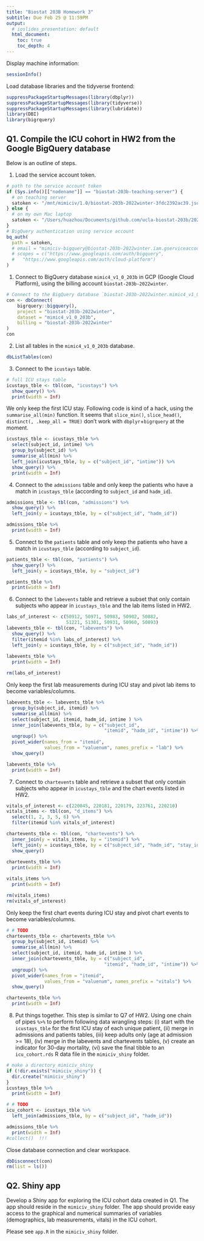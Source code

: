 ```yaml
---
title: "Biostat 203B Homework 3"
subtitle: Due Feb 25 @ 11:59PM
output:
  # ioslides_presentation: default
  html_document:
    toc: true
    toc_depth: 4
---
```


Display machine information:
```r
sessionInfo()
```

Load database libraries and the tidyverse frontend:
```r
suppressPackageStartupMessages(library(dbplyr))
suppressPackageStartupMessages(library(tidyverse))
suppressPackageStartupMessages(library(lubridate))
library(DBI)
library(bigrquery)
```

## Q1. Compile the ICU cohort in HW2 from the Google BigQuery database 

Below is an outline of steps.

1. Load the service account token.
```r
# path to the service account token 
if (Sys.info()[["nodename"]] == "biostat-203b-teaching-server") {
  # on teaching server
  satoken <- "/mnt/mimiciv/1.0/biostat-203b-2022winter-3fdc2392ac39.json"
} else {
  # on my own Mac laptop
  satoken <- "/Users/huazhou/Documents/github.com/ucla-biostat-203b/2022winter/hw/hw3/biostat-203b-2022winter-3fdc2392ac39.json"
}
# BigQuery authentication using service account
bq_auth(
  path = satoken,
  # email = "mimiciv-bigquery@biostat-203b-2022winter.iam.gserviceaccount.com",
  # scopes = c("https://www.googleapis.com/auth/bigquery",
  #   "https://www.googleapis.com/auth/cloud-platform")
)
```

1. Connect to BigQuery database `mimic4_v1_0_203b` in GCP (Google Cloud Platform), using the billing account `biostat-203b-2022winter`.
```r
# Connect to the BigQuery database `biostat-203b-2022winter.mimic4_v1_0_203b`
con <- dbConnect(
    bigrquery::bigquery(),
    project = "biostat-203b-2022winter",
    dataset = "mimic4_v1_0_203b",
    billing = "biostat-203b-2022winter"
)
con
```

2. List all tables in the `mimic4_v1_0_203b` database.
```r
dbListTables(con)
```

3. Connect to the `icustays` table.
```r
# full ICU stays table
icustays_tble <- tbl(con, "icustays") %>%
  show_query() %>%
  print(width = Inf)
```

We only keep the first ICU stay. Following code is kind of a hack, using the `summarise_all(min)` function. It seems that `slice_min()`, `slice_head()`, `distinct(, .keep_all = TRUE)` don't work with `dbplyr`+`bigrquery` at the moment.
```r
icustays_tble <- icustays_tble %>% 
  select(subject_id, intime) %>% 
  group_by(subject_id) %>% 
  summarise_all(min) %>%
  left_join(icustays_tble, by = c("subject_id", "intime")) %>%
  show_query() %>%
  print(width = Inf)
```


4. Connect to the `admissions` table and only keep the patients who have a match in `icustays_tble` (according to `subject_id` and `hadm_id`).
```r
admissions_tble <- tbl(con, "admissions") %>%
  show_query() %>%
  left_join(y = icustays_tble, by = c("subject_id", "hadm_id"))

admissions_tble %>% 
  print(width = Inf)
```

5. Connect to the `patients` table and only keep the patients who have a match in `icustays_tble` (according to `subject_id`).
```r
patients_tble <- tbl(con, "patients") %>%
  show_query() %>% 
  left_join(y = icustays_tble, by = "subject_id")

patients_tble %>% 
  print(width = Inf)

```

6. Connect to the `labevents` table and retrieve a subset that only contain subjects who appear in `icustays_tble` and the lab items listed in HW2. 
```r
labs_of_interest <- c(50912, 50971, 50983, 50902, 50882, 
                      51221, 51301, 50931, 50960, 50893)
labevents_tble <- tbl(con, "labevents") %>%
  show_query() %>% 
  filter(itemid %in% labs_of_interest) %>% 
  left_join(y = icustays_tble, by = c("subject_id", "hadm_id"))
  
labevents_tble %>% 
  print(width = Inf)

rm(labs_of_interest)
```

Only keep the first lab measurements during ICU stay and pivot lab items to become variables/columns.
```r
labevents_tble <- labevents_tble %>%  
  group_by(subject_id, itemid) %>%
  summarise_all(min) %>%
  select(subject_id, itemid, hadm_id, intime ) %>% 
  inner_join(labevents_tble, by = c("subject_id", 
                                    "itemid", "hadm_id", "intime")) %>%
  ungroup() %>% 
  pivot_wider(names_from = "itemid", 
              values_from = "valuenum", names_prefix = "lab") %>% 
  show_query() 

labevents_tble %>% 
  print(width = Inf)
```

7. Connect to `chartevents` table and retrieve a subset that only contain subjects who appear in `icustays_tble` and the chart events listed in HW2.
```r
vitals_of_interest <- c(220045, 220181, 220179, 223761, 220210)
vitals_items <- tbl(con, "d_items") %>% 
  select(1, 2, 3, 5, 6) %>% 
  filter(itemid %in% vitals_of_interest)

chartevents_tble <- tbl(con, "chartevents") %>%
  inner_join(y = vitals_items, by = "itemid") %>% 
  left_join(y = icustays_tble, by = c("subject_id", "hadm_id", "stay_id")) %>% 
  show_query() 
  
chartevents_tble %>% 
  print(width = Inf)

vitals_items %>% 
  print(width = Inf)

rm(vitals_items)
rm(vitals_of_interest)
```

Only keep the first chart events during ICU stay and pivot chart events to become variables/columns.
```r
# # TODO
chartevents_tble <- chartevents_tble %>%  
  group_by(subject_id, itemid) %>%
  summarise_all(min) %>%
  select(subject_id, itemid, hadm_id, intime ) %>% 
  inner_join(chartevents_tble, by = c("subject_id", 
                                    "itemid", "hadm_id", "intime")) %>%
  ungroup() %>% 
  pivot_wider(names_from = "itemid", 
              values_from = "valuenum", names_prefix = "vitals") %>% 
  show_query() 

chartevents_tble %>% 
  print(width = Inf)


```

8. Put things together. This step is similar to Q7 of HW2. Using one chain of pipes `%>%` to perform following data wrangling steps: (i) start with the `icustays_tble` for the first ICU stay of each unique patient, (ii) merge in admissions and patients tables, (iii) keep adults only (age at admission >= 18), (iv) merge in the labevents and chartevents tables, (v) create an indicator for 30-day mortality, (vi) save the final tibble to an `icu_cohort.rds` R data file in the `mimiciv_shiny` folder.

```r
# make a directory mimiciv_shiny
if (!dir.exists("mimiciv_shiny")) {
  dir.create("mimiciv_shiny")
}
icustays_tble %>% 
  print(width = Inf)
```

```r
# # TODO
icu_cohort <- icustays_tble %>% 
  left_join(admissions_tble, by = c("subject_id", "hadm_id"))

admissions_tble %>% 
  print(width = Inf)
#collect()  !!!
```

Close database connection and clear workspace.
```r
dbDisconnect(con)
rm(list = ls())
```

## Q2. Shiny app

Develop a Shiny app for exploring the ICU cohort data created in Q1. The app should reside in the `mimiciv_shiny` folder. The app should provide easy access to the graphical and numerical summaries of variables (demographics, lab measurements, vitals) in the ICU cohort.

Please see `app.R` in the `mimiciv_shiny` folder.
